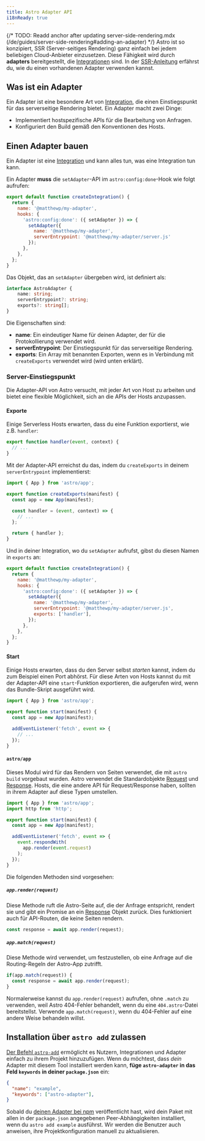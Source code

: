 ```yaml
---
title: Astro Adapter API
i18nReady: true
---
```

{/* TODO: Readd anchor after updating server-side-rendering.mdx (/de/guides/server-side-rendering#adding-an-adapter) */}
Astro ist so konzipiert, SSR (Server-seitiges Rendering) ganz einfach bei jedem beliebigen Cloud-Anbieter einzusetzen. Diese Fähigkeit wird durch __adapters__ bereitgestellt, die [Integrationen](/de/reference/integrations-reference/) sind. In der [SSR-Anleitung](/de/guides/server-side-rendering/) erfährst du, wie du einen vorhandenen Adapter verwenden kannst.

## Was ist ein Adapter

Ein Adapter ist eine besondere Art von [Integration](/de/reference/integrations-reference/), die einen Einstiegspunkt für das serverseitige Rendering bietet. Ein Adapter macht zwei Dinge:

- Implementiert hostspezifische APIs für die Bearbeitung von Anfragen.
- Konfiguriert den Build gemäß den Konventionen des Hosts.

## Einen Adapter bauen

Ein Adapter ist eine [Integration](/de/reference/integrations-reference/) und kann alles tun, was eine Integration tun kann.

Ein Adapter __muss__ die `setAdapter`-API im `astro:config:done`-Hook wie folgt aufrufen:

```js title="my-adapter.mjs"
export default function createIntegration() {
  return {
    name: '@matthewp/my-adapter',
    hooks: {
      'astro:config:done': ({ setAdapter }) => {
        setAdapter({
          name: '@matthewp/my-adapter',
          serverEntrypoint: '@matthewp/my-adapter/server.js'
        });
      },
    },
  };
}
```

Das Objekt, das an `setAdapter` übergeben wird, ist definiert als:

```ts
interface AstroAdapter {
	name: string;
	serverEntrypoint?: string;
	exports?: string[];
}
```

Die Eigenschaften sind:

* __name__: Ein eindeutiger Name für deinen Adapter, der für die Protokollierung verwendet wird.
* __serverEntrypoint__: Der Einstiegspunkt für das serverseitige Rendering.
* __exports__: Ein Array mit benannten Exporten, wenn es in Verbindung mit `createExports` verwendet wird (wird unten erklärt).

### Server-Einstiegspunkt

Die Adapter-API von Astro versucht, mit jeder Art von Host zu arbeiten und bietet eine flexible Möglichkeit, sich an die APIs der Hosts anzupassen.

#### Exporte

Einige Serverless Hosts erwarten, dass du eine Funktion exportierst, wie z.B. `handler`:

```js
export function handler(event, context) {
  // ...
}
```

Mit der Adapter-API erreichst du das, indem du `createExports` in deinem `serverEntrypoint` implementierst:

```js
import { App } from 'astro/app';

export function createExports(manifest) {
  const app = new App(manifest);

  const handler = (event, context) => {
    // ...
  };

  return { handler };
}
```

Und in deiner Integration, wo du `setAdapter` aufrufst, gibst du diesen Namen in `exports` an:

```js title="my-adapter.mjs" ins={9}
export default function createIntegration() {
  return {
    name: '@matthewp/my-adapter',
    hooks: {
      'astro:config:done': ({ setAdapter }) => {
        setAdapter({
          name: '@matthewp/my-adapter',
          serverEntrypoint: '@matthewp/my-adapter/server.js',
          exports: ['handler'],
        });
      },
    },
  };
}
```

#### Start

Einige Hosts erwarten, dass du den Server selbst *starten* kannst, indem du zum Beispiel einen Port abhörst. Für diese Arten von Hosts kannst du mit der Adapter-API eine `start`-Funktion exportieren, die aufgerufen wird, wenn das Bundle-Skript ausgeführt wird.

```js
import { App } from 'astro/app';

export function start(manifest) {
  const app = new App(manifest);

  addEventListener('fetch', event => {
    // ...
  });
}
```

#### `astro/app`

Dieses Modul wird für das Rendern von Seiten verwendet, die mit `astro build` vorgebaut wurden. Astro verwendet die Standardobjekte [Request](https://developer.mozilla.org/en-US/docs/Web/API/Request) und [Response](https://developer.mozilla.org/en-US/docs/Web/API/Response). Hosts, die eine andere API für Request/Response haben, sollten in ihrem Adapter auf diese Typen umstellen.

```js
import { App } from 'astro/app';
import http from 'http';

export function start(manifest) {
  const app = new App(manifest);

  addEventListener('fetch', event => {
    event.respondWith(
      app.render(event.request)
    );
  });
}
```

Die folgenden Methoden sind vorgesehen:

##### `app.render(request)`

Diese Methode ruft die Astro-Seite auf, die der Anfrage entspricht, rendert sie und gibt ein Promise an ein [Response](https://developer.mozilla.org/en-US/docs/Web/API/Response) Objekt zurück. Dies funktioniert auch für API-Routen, die keine Seiten rendern.

```js
const response = await app.render(request);
```

##### `app.match(request)`

Diese Methode wird verwendet, um festzustellen, ob eine Anfrage auf die Routing-Regeln der Astro-App zutrifft.

```js
if(app.match(request)) {
  const response = await app.render(request);
}
```

Normalerweise kannst du `app.render(request)` aufrufen, ohne `.match` zu verwenden, weil Astro 404-Fehler behandelt, wenn du eine `404.astro`-Datei bereitstellst. Verwende `app.match(request)`, wenn du 404-Fehler auf eine andere Weise behandeln willst.

## Installation über `astro add` zulassen

[Der Befehl `astro-add`](/de/reference/cli-reference/#astro-add) ermöglicht es Nutzern, Integrationen und Adapter einfach zu ihrem Projekt hinzuzufügen. Wenn du möchtest, dass _dein_ Adapter mit diesem Tool installiert werden kann, **füge `astro-adapter` in das Feld `keywords` in deiner `package.json`** ein:

```json
{
  "name": "example",
  "keywords": ["astro-adapter"],
}
```

Sobald du [deinen Adapter bei npm](https://docs.npmjs.com/cli/v8/commands/npm-publish) veröffentlicht hast, wird dein Paket mit allen in der `package.json` angegebenen Peer-Abhängigkeiten installiert, wenn du `astro add example` ausführst. Wir werden die Benutzer auch anweisen, ihre Projektkonfiguration manuell zu aktualisieren.
